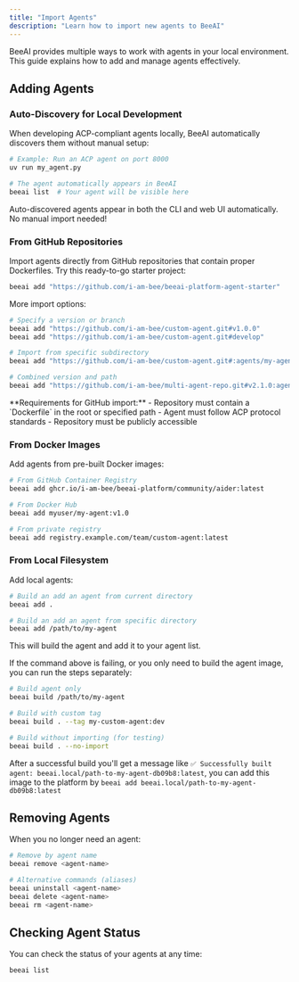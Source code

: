 ```yaml
---
title: "Import Agents"
description: "Learn how to import new agents to BeeAI"
---
```


BeeAI provides multiple ways to work with agents in your local environment. This guide explains how to add and manage agents effectively.

## Adding Agents

### Auto-Discovery for Local Development

When developing ACP-compliant agents locally, BeeAI automatically discovers them without manual setup:

```bash
# Example: Run an ACP agent on port 8000 
uv run my_agent.py

# The agent automatically appears in BeeAI
beeai list  # Your agent will be visible here
```

<Info>
    Auto-discovered agents appear in both the CLI and web UI automatically. No manual import needed!
</Info>

### From GitHub Repositories

Import agents directly from GitHub repositories that contain proper Dockerfiles. Try this ready-to-go starter project:

```bash
beeai add "https://github.com/i-am-bee/beeai-platform-agent-starter"
```

More import options:

```bash
# Specify a version or branch
beeai add "https://github.com/i-am-bee/custom-agent.git#v1.0.0"
beeai add "https://github.com/i-am-bee/custom-agent.git#develop"

# Import from specific subdirectory
beeai add "https://github.com/i-am-bee/custom-agent.git#:agents/my-agent"

# Combined version and path
beeai add "https://github.com/i-am-bee/multi-agent-repo.git#v2.1.0:agents/specialized-agent"
```

<Note>
    **Requirements for GitHub import:**
    - Repository must contain a `Dockerfile` in the root or specified path
    - Agent must follow ACP protocol standards
    - Repository must be publicly accessible
</Note>

### From Docker Images

Add agents from pre-built Docker images:

```bash
# From GitHub Container Registry
beeai add ghcr.io/i-am-bee/beeai-platform/community/aider:latest

# From Docker Hub
beeai add myuser/my-agent:v1.0

# From private registry
beeai add registry.example.com/team/custom-agent:latest
```

### From Local Filesystem

Add local agents:
```bash
# Build an add an agent from current directory
beeai add .

# Build an add an agent from specific directory
beeai add /path/to/my-agent
```

This will build the agent and add it to your agent list.

If the command above is failing, or you only need to build the agent image, you can run the steps separately:

```bash
# Build agent only
beeai build /path/to/my-agent

# Build with custom tag
beeai build . --tag my-custom-agent:dev

# Build without importing (for testing)
beeai build . --no-import
```

After a successful build you'll get a message like
`✅ Successfully built agent: beeai.local/path-to-my-agent-db09b8:latest`, you can add this image to the platform
by `beeai add beeai.local/path-to-my-agent-db09b8:latest`


## Removing Agents

When you no longer need an agent:

```bash
# Remove by agent name
beeai remove <agent-name>

# Alternative commands (aliases)
beeai uninstall <agent-name>
beeai delete <agent-name>
beeai rm <agent-name>
```

## Checking Agent Status

You can check the status of your agents at any time:

```bash
beeai list
```
